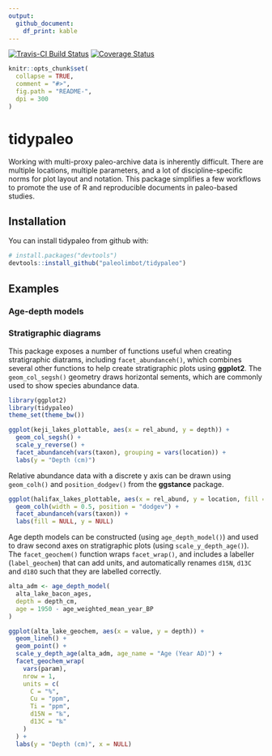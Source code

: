 ```yaml
---
output: 
  github_document:
    df_print: kable
---
```


<!-- README.md is generated from README.Rmd. Please edit that file -->

[![Travis-CI Build Status](https://travis-ci.org/paleolimbot/tidypaleo.svg?branch=master)](https://travis-ci.org/paleolimbot/tidypaleo) [![Coverage Status](https://img.shields.io/codecov/c/github/paleolimbot/tidypaleo/master.svg)](https://codecov.io/github/paleolimbot/tidypaleo?branch=master)

```r
knitr::opts_chunk$set(
  collapse = TRUE,
  comment = "#>",
  fig.path = "README-",
  dpi = 300
)
```

# tidypaleo

Working with multi-proxy paleo-archive data is inherently difficult. There are multiple locations, multiple parameters, and a lot of discipline-specific norms for plot layout and notation. This package simplifies a few workflows to promote the use of R and reproducible documents in paleo-based studies.

## Installation

You can install tidypaleo from github with:

```r
# install.packages("devtools")
devtools::install_github("paleolimbot/tidypaleo")
```

## Examples

### Age-depth models

### Stratigraphic diagrams

This package exposes a number of functions useful when creating stratigraphic diatrams, including `facet_abundanceh()`, which combines several other functions to help create stratigraphic plots using **ggplot2**. The `geom_col_segsh()` geometry draws horizontal sements, which are commonly used to show species abundance data.

```r
library(ggplot2)
library(tidypaleo)
theme_set(theme_bw())

ggplot(keji_lakes_plottable, aes(x = rel_abund, y = depth)) +
  geom_col_segsh() +
  scale_y_reverse() +
  facet_abundanceh(vars(taxon), grouping = vars(location)) +
  labs(y = "Depth (cm)")
```

Relative abundance data with a discrete y axis can be drawn using `geom_colh()` and `position_dodgev()` from the **ggstance** package.

```r
ggplot(halifax_lakes_plottable, aes(x = rel_abund, y = location, fill = sample_type)) +
  geom_colh(width = 0.5, position = "dodgev") +
  facet_abundanceh(vars(taxon)) +
  labs(fill = NULL, y = NULL)
```

Age depth models can be constructed (using `age_depth_model()`) and used to draw second axes on stratigraphic plots (using `scale_y_depth_age()`). The `facet_geochem()` function wraps `facet_wrap()`, and includes a labeller (`label_geochem`) that can add units, and automatically renames `d15N`, `d13C` and `d18O` such that they are labelled correctly.

```r
alta_adm <- age_depth_model(
  alta_lake_bacon_ages, 
  depth = depth_cm,
  age = 1950 - age_weighted_mean_year_BP
)

ggplot(alta_lake_geochem, aes(x = value, y = depth)) +
  geom_lineh() +
  geom_point() +
  scale_y_depth_age(alta_adm, age_name = "Age (Year AD)") +
  facet_geochem_wrap(
    vars(param), 
    nrow = 1, 
    units = c(
      C = "%",
      Cu = "ppm",
      Ti = "ppm",
      d15N = "‰",
      d13C = "‰"
    )
  ) +
  labs(y = "Depth (cm)", x = NULL)
```
